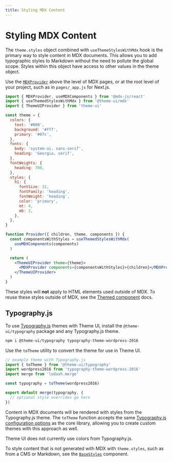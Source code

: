 ```yaml
---
title: Styling MDX Content
---
```


# Styling MDX Content

The `theme.styles` object combined with `useThemeStylesWithMdx` hook is the
primary way to style content in MDX documents. This allows you to add
typographic styles to Markdown without the need to pollute the global scope.
Styles within this object have access to other values in the theme object.

Use the [`MDXProvider`](https://mdxjs.com/packages/react/#use) above the level
of MDX pages, or at the root level of your project, such as in `pages/_app.js`
for Next.js.

```jsx
import { MDXProvider, useMDXComponents } from '@mdx-js/react'
import { useThemedStylesWithMdx } from '@theme-ui/mdx'
import { ThemeUIProvider } from 'theme-ui'

const theme = {
  colors: {
    text: '#000',
    background: '#fff',
    primary: '#07c',
  },
  fonts: {
    body: 'system-ui, sans-serif',
    heading: 'Georgia, serif',
  },
  fontWeights: {
    heading: 700,
  },
  styles: {
    h1: {
      fontSize: 32,
      fontFamily: 'heading',
      fontWeight: 'heading',
      color: 'primary',
      mt: 4,
      mb: 2,
    },
  },
}

function Provider({ children, theme, components }) {
  const componentsWithStyles = useThemedStylesWithMdx(
    useMDXComponents(components)
  )

  return (
    <ThemeUIProvider theme={theme}>
      <MDXProvider components={componentsWithStyles}>{children}</MDXProvider>
    </ThemeUIProvider>
  )
}
```

<Note>

These styles will **not** apply to HTML elements used outside of MDX. To reuse
these styles outside of MDX, see the [Themed component](/mdx/themed) docs.

</Note>

## Typography.js

To use [Typography.js][] themes with Theme UI, install the
`@theme-ui/typography` package and any Typography.js theme.

```sh
npm i @theme-ui/typography typography-theme-wordpress-2016
```

Use the `toTheme` utility to convert the theme for use in Theme UI.

```js
// example theme with Typography.js
import { toTheme } from '@theme-ui/typography'
import wordpress2016 from 'typography-theme-wordpress-2016'
import merge from 'lodash.merge'

const typography = toTheme(wordpress2016)

export default merge(typography, {
  // optional style overrides go here
})
```

Content in MDX documents will be rendered with styles from the Typography.js
theme. The `toTheme` function accepts the same
[Typography.js configuration options](https://github.com/KyleAMathews/typography.js#configuration)
as the core library, allowing you to create custom themes with this approach as
well.

<Note>

Theme UI does not currently use colors from Typography.js.

</Note>

[typography.js]: https://github.com/KyleAMathews/typography.js

<Note>

To style content that is not generated with MDX with `theme.styles`, such as
from a CMS or Markdown, see the [`BaseStyles`](/api/#base-styles) component.

</Note>
